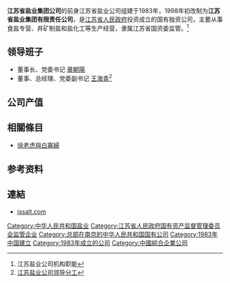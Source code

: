 '''江苏省盐业集团公司'''的前身江苏省盐业公司组建于1983年，1998年初改制为'''江苏省盐业集团有限责任公司'''，是[[江苏省人民政府|江苏省人民政府]]投资成立的国有独资公司，主要从事食盐专营、井矿制盐和盐化工等生产经营，隶属江苏省国资委监管。<ref>江苏盐业公司机构职能{{cite web |url=http://www.jssalt.com/zwgk/zzjg/index.html |title=存档副本 |accessdate=2011-04-04 |deadurl=yes |archiveurl=https://web.archive.org/web/20110529000829/http://www.jssalt.com/zwgk/zzjg/index.html |archivedate=2011-05-29 }}</ref>

==领导班子==
*董事长、党委书记 [[章朝陽|章朝陽]] 
*董事、总经理、党委副书记 [[王海青|王海青]]<ref>[http://www.jssalt.com/lingdaobz.aspx?nid=34&typeid=87 江苏盐业公司领导分工]</ref>

==公司产值==

==相關條目==
*[[徐老虎與白寡婦|徐老虎與白寡婦]]

==参考资料==
{{reflist}}

==連結==
*[http://www.jssalt.com/ jssalt.com]

[[Category:中华人民共和国盐业|Category:中华人民共和国盐业]]
[[Category:江苏省人民政府国有资产监督管理委员会监管企业|Category:江苏省人民政府国有资产监督管理委员会监管企业]]
[[Category:总部在南京的中华人民共和国国有公司|Category:总部在南京的中华人民共和国国有公司]]
[[Category:1983年中国建立|Category:1983年中国建立]]
[[Category:1983年成立的公司|Category:1983年成立的公司]]
[[Category:中國綜合企業公司|Category:中國綜合企業公司]]